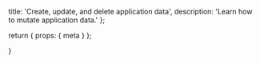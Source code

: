   title: 'Create, update, and delete application data',
  description:
    'Learn how to mutate application data.'
};

  return {
    props: {
      meta
    }
  };

}
